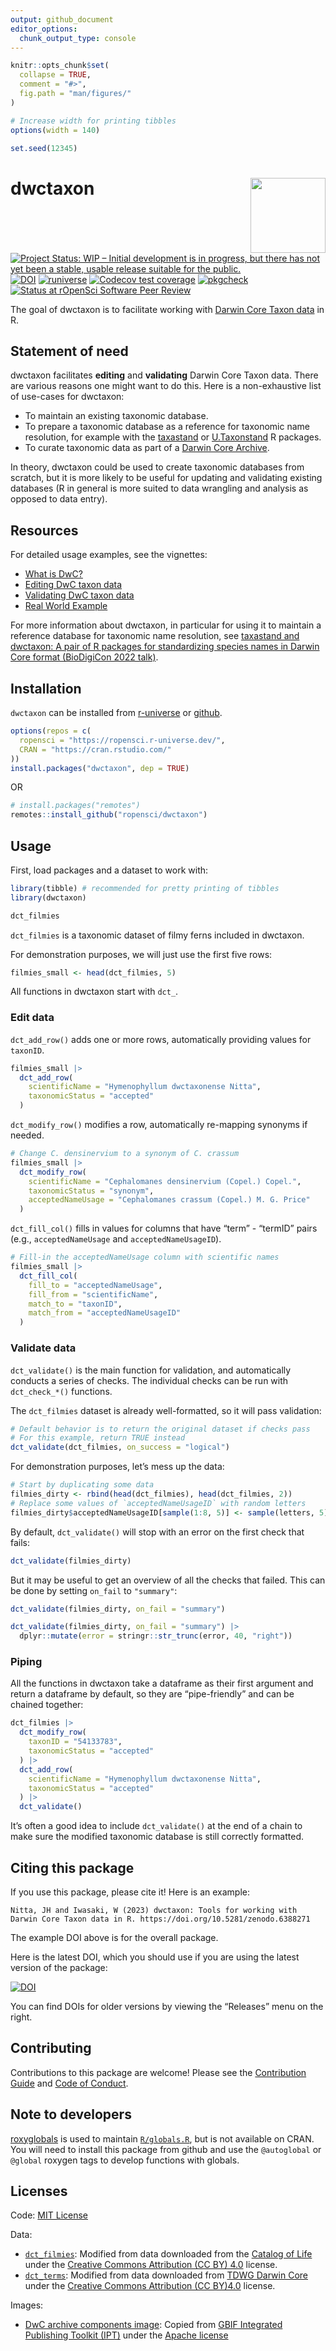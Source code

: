 ```yaml
---
output: github_document
editor_options: 
  chunk_output_type: console
---
```


<!-- README.md is generated from README.Rmd. Please edit that file -->

```r
knitr::opts_chunk$set(
  collapse = TRUE,
  comment = "#>",
  fig.path = "man/figures/"
)

# Increase width for printing tibbles
options(width = 140)

set.seed(12345)
```

# dwctaxon <img src="man/figures/logo.png" align="right" alt="" width="120" />

<!-- badges: start -->
[![Project Status: WIP – Initial development is in progress, but there has not yet been a stable, usable release suitable for the public.](https://www.repostatus.org/badges/latest/wip.svg)](https://www.repostatus.org/#wip)
[![DOI](https://zenodo.org/badge/434126221.svg)](https://zenodo.org/badge/latestdoi/434126221)
[![runiverse](https://ropensci.r-universe.dev/badges/dwctaxon)](https://ropensci.r-universe.dev/dwctaxon)
[![Codecov test coverage](https://codecov.io/gh/ropensci/dwctaxon/branch/main/graph/badge.svg)](https://app.codecov.io/gh/ropensci/dwctaxon?branch=main)
[![pkgcheck](https://github.com/ropensci/dwctaxon/workflows/pkgcheck/badge.svg)](https://github.com/ropensci/dwctaxon/actions?query=workflow%3Apkgcheck)
[![Status at rOpenSci Software Peer Review](https://badges.ropensci.org/574_status.svg)](https://github.com/ropensci/software-review/issues/574)
<!-- badges: end -->

The goal of dwctaxon is to facilitate working with [Darwin Core Taxon data](https://dwc.tdwg.org/terms/#taxon) in R.

## Statement of need

dwctaxon facilitates **editing** and **validating** Darwin Core Taxon data. There are various reasons one might want to do this. Here is a non-exhaustive list of use-cases for dwctaxon:

- To maintain an existing taxonomic database.
- To prepare a taxonomic database as a reference for taxonomic name resolution, for example with the [taxastand](https://github.com/joelnitta/taxastand) or [U.Taxonstand](https://doi.org/10.1016/j.pld.2022.09.001) R packages.
- To curate taxonomic data as part of a [Darwin Core Archive](https://en.wikipedia.org/wiki/Darwin_Core_Archive).

In theory, dwctaxon could be used to create taxonomic databases from scratch, but it is more likely to be useful for updating and validating existing databases (R in general is more suited to data wrangling and analysis as opposed to data entry).

## Resources

For detailed usage examples, see the vignettes:

- [What is DwC?](https://docs.ropensci.org/dwctaxon/articles/what-is-dwc.html)
- [Editing DwC taxon data](https://docs.ropensci.org/dwctaxon/articles/editing.html)
- [Validating DwC taxon data](https://docs.ropensci.org/dwctaxon/articles/validation.html)
- [Real World Example](https://docs.ropensci.org/dwctaxon/articles/real-data.html)

For more information about dwctaxon, in particular for using it to maintain a reference database for taxonomic name resolution, see [taxastand and dwctaxon: A pair of R packages for standardizing species names in Darwin Core format (BioDigiCon 2022 talk)](https://www.joelnitta.com/talks/2022-09-27_biodigi.html).

## Installation

`dwctaxon` can be installed from [r-universe](https://ropensci.r-universe.dev/dwctaxon) or [github](https://github.com/ropensci/dwctaxon).

``` r
options(repos = c(
  ropensci = "https://ropensci.r-universe.dev/", 
  CRAN = "https://cran.rstudio.com/"
))
install.packages("dwctaxon", dep = TRUE)
```

OR

``` r
# install.packages("remotes")
remotes::install_github("ropensci/dwctaxon")
```

## Usage

First, load packages and a dataset to work with:

```r
library(tibble) # recommended for pretty printing of tibbles
library(dwctaxon)

dct_filmies
```

`dct_filmies` is a taxonomic dataset of filmy ferns included in dwctaxon.

For demonstration purposes, we will just use the first five rows:

```r
filmies_small <- head(dct_filmies, 5)
```

All functions in dwctaxon start with `dct_`.

### Edit data

`dct_add_row()` adds one or more rows, automatically providing values for `taxonID`.

```r
filmies_small |>
  dct_add_row(
    scientificName = "Hymenophyllum dwctaxonense Nitta",
    taxonomicStatus = "accepted"
  )
```

`dct_modify_row()` modifies a row, automatically re-mapping synonyms if needed.

```r
# Change C. densinervium to a synonym of C. crassum
filmies_small |>
  dct_modify_row(
    scientificName = "Cephalomanes densinervium (Copel.) Copel.",
    taxonomicStatus = "synonym",
    acceptedNameUsage = "Cephalomanes crassum (Copel.) M. G. Price"
  )
```

`dct_fill_col()` fills in values for columns that have "term" - "termID" pairs (e.g., `acceptedNameUsage` and `acceptedNameUsageID`).

```r
# Fill-in the acceptedNameUsage column with scientific names
filmies_small |>
  dct_fill_col(
    fill_to = "acceptedNameUsage",
    fill_from = "scientificName",
    match_to = "taxonID",
    match_from = "acceptedNameUsageID"
  )
```

### Validate data

`dct_validate()` is the main function for validation, and automatically conducts a series of checks. The individual checks can be run with `dct_check_*()` functions.

The `dct_filmies` dataset is already well-formatted, so it will pass validation:

```r
# Default behavior is to return the original dataset if checks pass
# For this example, return TRUE instead
dct_validate(dct_filmies, on_success = "logical")
```

For demonstration purposes, let's mess up the data:

```r
# Start by duplicating some data
filmies_dirty <- rbind(head(dct_filmies), head(dct_filmies, 2))
# Replace some values of `acceptedNameUsageID` with random letters
filmies_dirty$acceptedNameUsageID[sample(1:8, 5)] <- sample(letters, 5)
```

By default, `dct_validate()` will stop with an error on the first check that fails:

```r
dct_validate(filmies_dirty)
```

But it may be useful to get an overview of all the checks that failed. This can be done by setting `on_fail` to `"summary"`:

```r
dct_validate(filmies_dirty, on_fail = "summary")
```

```r
dct_validate(filmies_dirty, on_fail = "summary") |>
  dplyr::mutate(error = stringr::str_trunc(error, 40, "right"))
```

### Piping

All the functions in dwctaxon take a dataframe as their first argument and return a dataframe by default, so they are "pipe-friendly" and can be chained together:

```r
dct_filmies |>
  dct_modify_row(
    taxonID = "54133783",
    taxonomicStatus = "accepted"
  ) |>
  dct_add_row(
    scientificName = "Hymenophyllum dwctaxonense Nitta",
    taxonomicStatus = "accepted"
  ) |>
  dct_validate()
```

It's often a good idea to include `dct_validate()` at the end of a chain to make sure the modified taxonomic database is still correctly formatted.

## Citing this package

If you use this package, please cite it! Here is an example:

    Nitta, JH and Iwasaki, W (2023) dwctaxon: Tools for working with Darwin Core Taxon data in R. https://doi.org/10.5281/zenodo.6388271

The example DOI above is for the overall package.

Here is the latest DOI, which you should use if you are using the latest
version of the package:

[![DOI](https://zenodo.org/badge/434126221.svg)](https://zenodo.org/badge/latestdoi/434126221)

You can find DOIs for older versions by viewing the "Releases" menu on
the right.

## Contributing

Contributions to this package are welcome! Please see the [Contribution Guide](https://github.com/ropensci/dwctaxon/blob/main/.github/CONTRIBUTING.md) and [Code of Conduct](https://ropensci.org/code-of-conduct/).

## Note to developers

[roxyglobals](https://github.com/anthonynorth/roxyglobals) is used to maintain [`R/globals.R`](R/globals.R), but is not available on CRAN. You will need to install this package from github and use the `@autoglobal` or `@global` roxygen tags to develop functions with globals.

## Licenses

Code: [MIT License](https://github.com/ropensci/dwctaxon/blob/main/LICENSE.md)

Data: 

- [`dct_filmies`](https://docs.ropensci.org/dwctaxon/reference/dct_filmies.html): Modified from data downloaded from the [Catalog of Life](https://www.catalogueoflife.org/) under the [Creative Commons Attribution (CC BY) 4.0](https://creativecommons.org/licenses/by/4.0/) license.
- [`dct_terms`](https://docs.ropensci.org/dwctaxon/reference/dct_terms.html): Modified from data downloaded from [TDWG Darwin Core](https://dwc.tdwg.org/) under the [Creative Commons Attribution (CC BY)4.0](https://creativecommons.org/licenses/by/4.0/) license.

Images:

- [DwC archive components image](https://docs.ropensci.org/dwctaxon/articles/dwca.png): Copied from [GBIF Integrated Publishing Toolkit (IPT)](https://github.com/gbif/ipt/) under the [Apache license](https://github.com/gbif/ipt/blob/master/LICENSE.txt)